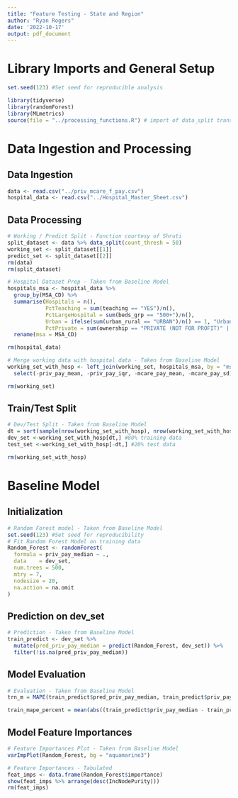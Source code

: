 ```yaml
---
title: "Feature Testing - State and Region"
author: "Ryan Rogers"
date: '2022-10-17'
output: pdf_document
---
```


# Library Imports and General Setup

```r
set.seed(123) #Set seed for reproducible analysis

library(tidyverse)
library(randomForest)
library(MLmetrics)
source(file = "../processing_functions.R") # import of data_split transformation
```

# Data Ingestion and Processing

## Data Ingestion

```r
data <- read.csv("../priv_mcare_f_pay.csv")
hospital_data <- read.csv("../Hospital_Master_Sheet.csv")
```

## Data Processing

```r
# Working / Predict Split - Function courtesy of Shruti
split_dataset <- data %>% data_split(count_thresh = 50)
working_set <- split_dataset[[1]]
predict_set <- split_dataset[[2]]
rm(data)
rm(split_dataset)
```

```r
# Hospital Dataset Prep - Taken from Baseline Model
hospitals_msa <- hospital_data %>%
  group_by(MSA_CD) %>%
  summarise(Hospitals = n(),
            PctTeaching = sum(teaching == "YES")/n(),
            PctLargeHospital = sum(beds_grp == "500+")/n(),
            Urban = ifelse(sum(urban_rural == "URBAN")/n() == 1, "Urban","Rural"),
            PctPrivate = sum(ownership == "PRIVATE (NOT FOR PROFIT)" | ownership == "PRIVATE (FOR PROFIT)")/n()) %>%
  rename(msa = MSA_CD)

rm(hospital_data)
```

```r
# Merge working data with hospital data - Taken from Baseline Model
working_set_with_hosp <- left_join(working_set, hospitals_msa, by = "msa") %>%
  select(-priv_pay_mean, -priv_pay_iqr, -mcare_pay_mean, -mcare_pay_sd)

rm(working_set)
```

## Train/Test Split

```r
# Dev/Test Split - Taken from Baseline Model
dt = sort(sample(nrow(working_set_with_hosp), nrow(working_set_with_hosp)*.8)) #Split data
dev_set <-working_set_with_hosp[dt,] #80% training data
test_set <-working_set_with_hosp[-dt,] #20% test data

rm(working_set_with_hosp)
```

# Baseline Model

## Initialization

```r
# Random Forest model - Taken from Baseline Model
set.seed(123) #Set seed for reproducibility 
# Fit Random Forest Model on training data
Random_Forest <- randomForest(
  formula = priv_pay_median ~ .,
  data    = dev_set,
  num.trees = 500,
  mtry = 7,
  nodesize = 20,
  na.action = na.omit
)
```

## Prediction on dev_set

```r
# Prediction - Taken from Baseline Model
train_predict <- dev_set %>%
  mutate(pred_priv_pay_median = predict(Random_Forest, dev_set)) %>%
  filter(!is.na(pred_priv_pay_median))
```

## Model Evaluation

```r
# Evaluation - Taken from Baseline Model
trn_m = MAPE(train_predict$pred_priv_pay_median, train_predict$priv_pay_median)

train_mape_percent = mean(abs((train_predict$priv_pay_median - train_predict$pred_priv_pay_median)/train_predict$priv_pay_median),na.rm = T)*100
```


## Model Feature Importances
```r
# Feature Importances Plot - Taken from Baseline Model
varImpPlot(Random_Forest, bg = "aquamarine3")
```

```r
# Feature Importances - Tabulated
feat_imps <- data.frame(Random_Forest$importance)
show(feat_imps %>% arrange(desc(IncNodePurity)))
rm(feat_imps)
```
















